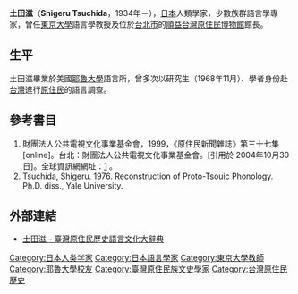 {{主條目消歧義|本條目不是講述成長於臺灣的日本[[法學家|法學家]]與前[[國際法院|國際法院]]副院長[[小田滋|小田滋]]。}}

'''土田滋'''（'''Shigeru Tsuchida'''，1934年－），[[日本|日本]]人類學家，少數族群語言學專家，曾任[[東京大學|東京大學]]語言學教授及位於[[台北市|台北市]]的[[順益台灣原住民博物館|順益台灣原住民博物館]]館長。

==生平==
土田滋畢業於美國[[耶魯大學|耶魯大學]]語言所，曾多次以研究生（1968年11月）、學者身份赴[[台灣|台灣]]進行[[台灣原住民|原住民]]的語言調查。

==參考書目==
{{refbegin}}
#財團法人公共電視文化事業基金會，1999，《原住民新聞雜誌》第三十七集 [online]。台北：財團法人公共電視文化事業基金會。[引用於 2004年10月30日]。全球資訊網網址：[http://www.pts.org.tw/~abori/archives/990327/] {{Wayback|url=http://www.pts.org.tw/~abori/archives/990327/ |date=20070927215112 }}。
#Tsuchida, Shigeru. 1976. Reconstruction of Proto-Tsouic Phonology. Ph.D. diss., Yale University.
{{refend}}

==外部連結==
*[http://210.240.134.48/citing_content.asp?id=1606&keyword=%A4g%A5%D0%B4%FE 土田滋 - 臺灣原住民歷史語言文化大辭典]{{dead link|date=2017年12月 |bot=InternetArchiveBot |fix-attempted=yes }}

{{Japan-bio-stub}}

{{DEFAULTSORT:Tsuchida, Shigeru}}
[[Category:日本人类学家|Category:日本人类学家]]
[[Category:日本語言學家|Category:日本語言學家]]
[[Category:東京大學教師|Category:東京大學教師]]
[[Category:耶魯大學校友|Category:耶魯大學校友]]
[[Category:臺灣原住民族文史學家|Category:臺灣原住民族文史學家]]
[[Category:台灣原住民歷史|Category:台灣原住民歷史]]